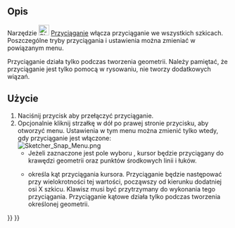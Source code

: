 <languages/>

{{Docnav/pl
|[[Sketcher_Grid/pl|Przełącz widoczność siatki]]
|[[Sketcher_RenderingOrder/pl|Ustaw kolejność renderowania]]
|[[Sketcher_Workbench/pl|środowisko pracy Szkicownik]]
|IconL=Sketcher_Grid.svg
|IconR=Sketcher_RenderingOrder.svg
|IconC=Workbench_Sketcher.svg
}}

{{GuiCommand/pl
|Name=Sketcher Snap
|Name/pl=Szkicownik: Włącz / wyłącz przyciąganie
|Workbenches=[[Sketcher_Workbench/pl|Szkicownik]]
|Version=0.21
|SeeAlso=[[Sketcher_Grid|Sketcher Grid]]
}}

<span id="Description"></span>
==Opis==

Narzędzie [[Image:Sketcher_Snap.svg|24px]] [[Sketcher_Snap/pl|Przyciąganie]] włącza przyciąganie we wszystkich szkicach. Poszczególne tryby przyciągania i ustawienia można zmieniać w powiązanym menu.

Przyciąganie działa tylko podczas tworzenia geometrii. Należy pamiętać, że przyciąganie jest tylko pomocą w rysowaniu, nie tworzy dodatkowych wiązań.

<span id="Usage"></span>
==Użycie==

# Naciśnij przycisk {{Button|[[Image:Sketcher_Snap.svg|16px]] [[Sketcher_Snap/pl|Włącz / wyłącz przyciąganie]]}} aby przełączyć przyciąganie.
# Opcjonalnie kliknij strzałkę w dół po prawej stronie przycisku, aby otworzyć menu. Ustawienia w tym menu można zmienić tylko wtedy, gdy przyciąganie jest włączone:<br>[[File:Sketcher_Snap_Menu.png]]
#* Jeżeli zaznaczone jest pole wyboru {{MenuCommand|Przyciągaj do obiektów}}, kursor będzie przyciągany do krawędzi geometrii oraz punktów środkowych linii i łuków.
#* {{MenuCommand|Przyciągaj do kąta}} określa kąt przyciągania kursora. Przyciąganie będzie następować przy wielokrotności tej wartości, począwszy od kierunku dodatniej osi X szkicu. Klawisz {{KEY|Ctrl}} musi być przytrzymany do wykonania tego przyciągania. Przyciąganie kątowe działa tylko podczas tworzenia określonej geometrii.


{{Docnav/pl
|[[Sketcher_Grid/pl|Przełącz widoczność siatki]]
|[[Sketcher_RenderingOrder/pl|Ustaw kolejność renderowania]]
|[[Sketcher_Workbench/pl|środowisko pracy Szkicownik]]
|IconL=Sketcher_Grid.svg
|IconR=Sketcher_RenderingOrder.svg
|IconC=Workbench_Sketcher.svg
}}

{{Sketcher_Tools_navi{{#translation:}}}}
{{Userdocnavi{{#translation:}}}}